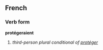==French==
===Verb form===
'''protégeraient'''

# ''third-person plural conditional of [[protéger]]''